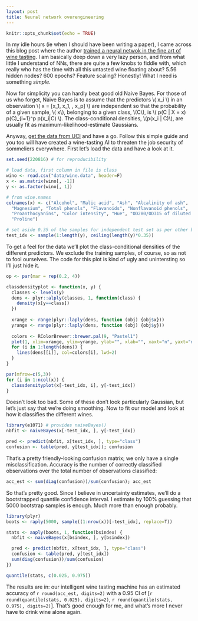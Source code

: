 ```yaml
---
layout: post
title: Neural network overengineering
---
```


```r
knitr::opts_chunk$set(echo = TRUE)
```
In my idle hours (ie when I should have been writing a paper), I came across this
blog post where the author [trained a neural netwok in the fine art of wine tasting](https://medium.com/autonomous-agents/how-to-train-your-neuralnetwork-for-wine-tasting-1b49e0adff3a#.l2fhfa6hr).
I am basically deep down a very lazy person, and from what little I understand of
NNs, there are quite a few knobs to fiddle with, which really who has the time
with all this untasted wine floating about? 5.56 hidden nodes? 600 epochs? 
Feature scaling? Honestly! What I need is something _simple_.

Now for simplicity you can hardly beat good old Naive Bayes.
For those of us who forget, Naive Bayes is to assume that the predictors 
\\( x_i \\) in an observation \\( \mathbf x = [x_1, x_1, \ldots, x_p] \\) are independent
so that the probability of a given sample, \\( \mathbf x\\), belonging to a given class, 
\\(C\\), is \\( p(C | X = \mathbf x) \propto p(C)\prod_{i=1}^p p(x_i|C) \\). The 
class-conditional densities, \\(p(x_i | C)\\), are usually fit as 
maximum-likelihood-estimate Gaussians.

Anyway, [get the data from UCI](https://archive.ics.uci.edu/ml/datasets/Wine)
and have a go. Follow this simple guide and you too will have
created a wine-tasting AI to threaten the job security of sommeliers 
everywhere. First let's load the data and have a look at it. 
```r
set.seed(220816) # for reproducibility 

# load data, first column in file is class
wino <- read.csv("data/wine.data", header=F)
x <- as.matrix(wino[, -1])
y <- as.factor(wino[, 1])

# from wine.names
colnames(x) <- c("Alcohol", "Malic acid", "Ash", "Alcalinity of ash",
  "Magnesium", "Total phenols", "Flavanoids", "Nonflavanoid phenols",
  "Proanthocyanins", "Color intensity", "Hue", "OD280/OD315 of diluted wines",
  "Proline")

# set aside 0.35 of the samples for independent test set as per other blog
test_idx <- sample(1:length(y), ceiling(length(y)*0.35))
```

To get a feel for the data we'll plot the class-conditional densities of 
the different predictors. We exclude the  training samples, of course, 
so as not to fool ourselves. The code for this plot is kind of ugly and 
unintersting so I'll just hide it.
```r
op <- par(mar = rep(0.2, 4))

classdensityplot <- function(x, y) {
  classes <- levels(y)
  dens <- plyr::alply(classes, 1, function(class) {
    density(x[y==class])
  })
  
  xrange <- range(plyr::laply(dens, function (obj) {obj$x}))
  yrange <- range(plyr::laply(dens, function (obj) {obj$y}))
  
  colors <- RColorBrewer::brewer.pal(9, "Pastel1")
  plot(1, xlim=xrange, ylim=yrange, ylab="", xlab="", xaxt="n", yaxt="n", type="n")
  for (i in 1:length(dens)) {
    lines(dens[[i]], col=colors[i], lwd=2)
  }
}

par(mfrow=c(5,3))
for (i in 1:ncol(x)) {
  classdensityplot(x[-test_idx, i], y[-test_idx])
}
```

Doesn't look too bad. Some of these don't look particularly Gaussian, 
but let's just say that we're doing smoothing. Now to fit our model and 
look at how it classifies the different wines.
```r
library(e1071) # provides naiveBayes()
nbfit <- naiveBayes(x[-test_idx, ], y[-test_idx])

pred <- predict(nbfit, x[test_idx, ], type="class")
confusion <- table(pred, y[test_idx]); confusion
```

That's a pretty friendly-looking confusion matrix; we only have a single 
misclassification. Accuracy is the number of correctly classified observations 
over the total number of observations classified:
```r
acc_est <- sum(diag(confusion))/sum(confusion); acc_est
```

So that's pretty good. Since I believe in uncertainty estimates, we'll do a 
bootstrapped quantile confidence interval. I estimate by 100% guessing that
5000 bootstrap samples is enough. Much more than enough probably.
```r
library(plyr)
boots <- raply(5000, sample((1:nrow(x))[-test_idx], replace=T))

stats <- aaply(boots, 1, function(bsindex) {
  nbfit <- naiveBayes(x[bsindex, ], y[bsindex])

  pred <- predict(nbfit, x[test_idx, ], type="class")
  confusion <- table(pred, y[test_idx])
  sum(diag(confusion))/sum(confusion)
})

quantile(stats, c(0.025, 0.975))
```

The results are in: our intelligent wine tasting machine has an estimated accuracy 
of `r round(acc_est, digits=2)` with a 0.95 CI of 
[`r round(quantile(stats, 0.025), digits=2)`, `r round(quantile(stats, 0.975), digits=2)`].
That's good enough for me, and what's more I never have to drink wine alone again.
